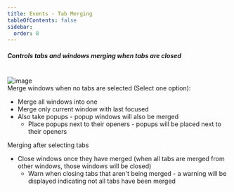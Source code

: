 ```yaml
---
title: Events - Tab Merging
tableOfContents: false
sidebar:
  order: 8
---
```



##### Controls tabs and windows merging when tabs are closed

<br />

<Image class="help-img" src={eventsTabMerging} alt="image" />

<div class="topic">
  Merge windows when no tabs are selected (Select one option):
  <ul class="list-disc pl-8">
    <li class="default">Merge all windows into one</li>
    <li>Merge only current window with last focused</li>
    <li>
      Also take popups - popup windows will also be merged
      <ul class="square">
        <li>
          Place popups next to their openers - popups will be placed next to their openers
        </li>
      </ul>
    </li>
  </ul>
</div>

<div class="topic">
  Merging after selecting tabs
  <ul class="list-disc pl-8">
    <li>
      <span class="default">Close windows once they have merged</span>
      (when all tabs are merged from other windows, those windows will be closed)
      <ul class="square">
        <li>
          <span class="default">Warn when closing tabs that aren't being merged</span> - a
          warning will be displayed indicating not all tabs have been merged
        </li>
      </ul>
    </li>
  </ul>
</div>

